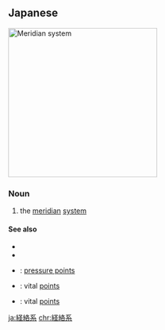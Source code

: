 {{also|經絡系}}
==Japanese==
[[File:Chinese meridians.JPG|thumb|right|300px|Meridian system]]
{{ja-kanjitab|けい|らく|けい|yomi=on}}

===Noun===
{{ja-noun|けいらくけい|kyu=經絡系}}

# the [[meridian]] [[system]]

====See also====
* {{pedialite|lang=ja|経絡}}
* {{pedialite|Meridian (Chinese medicine)}}
* {{ja-r|点穴|てんけつ}}: [[pressure point]]s
* {{ja-r|急所|きゅうしょ}}: vital [[points]]
* {{ja-r|穴位|けつい}}: vital [[points]]

[[ja:経絡系]]
[[chr:経絡系]]